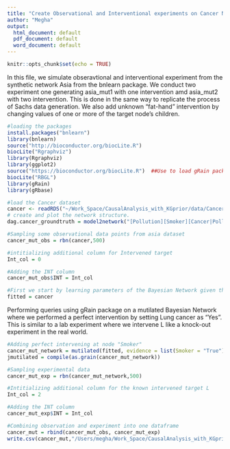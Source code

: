 ```yaml
---
title: "Create Observational and Interventional experiments on Cancer Network"
author: "Megha"
output:
  html_document: default
  pdf_document: default
  word_document: default
---
```


```r
knitr::opts_chunk$set(echo = TRUE)
```

In this file, we simulate obseravtional and interventional experiment from the synthetic network Asia from the bnlearn package. We conduct two experiment one generating asia_mut1 with one intervention amd asia_mut2 with two intervention. This is done in the same way to replicate the process of Sachs data generation. We also add unknown "fat-hand" intervention by changing values of one or more of the target node's children.

```r
#loading the packages
install.packages("bnlearn")
library(bnlearn)
source("http://bioconductor.org/biocLite.R")
biocLite("Rgraphviz")
library(Rgraphviz)
library(ggplot2)
source("https://bioconductor.org/biocLite.R")  ##Use to load gRain package since RBGL is removed from CRAN repository
biocLite("RBGL")
library(gRain) 
library(gRbase)
```

```r
#load the Cancer dataset
cancer <- readRDS("~/Work_Space/CausalAnalysis_with_KGprior/data/Cancer/cancer.rds")
# create and plot the network structure.
dag.cancer_groundtruth = model2network("[Pollution][Smoker][Cancer|Pollution:Smoker][Xray|Cancer][Dyspnoea|Cancer]")

```

```r
#Sampling some observational data points from asia dataset
cancer_mut_obs = rbn(cancer,500)

#intitializing additional column for Intervened target
Int_col = 0

#Adding the INT column
cancer_mut_obs$INT = Int_col
```

```r
#First we start by learning parameters of the Bayesian Network given the DAG
fitted = cancer
```

Performing queries using gRain package on a mutilated Bayesian Network where we performed a perfect intervention by setting Lung cancer as "Yes". This is similar to a lab experiment where we intervene L like a knock-out experiment in the real world.

```r
#Adding perfect intervening at node "Smoker" 
cancer_mut_network = mutilated(fitted, evidence = list(Smoker = "True"))
jmutilated = compile(as.grain(cancer_mut_network))

#Sampling experimental data
cancer_mut_exp = rbn(cancer_mut_network,500)

#Intitializing additional column for the known intervened target L
Int_col = 2

#Adding the INT column
cancer_mut_exp$INT = Int_col
```

```r
#Combining observation and experiment into one dataframe
cancer_mut = rbind(cancer_mut_obs, cancer_mut_exp)
write.csv(cancer_mut,"/Users/megha/Work_Space/CausalAnalysis_with_KGprior/data/Cancer/cancer_mut.csv",row.names=FALSE)
```

